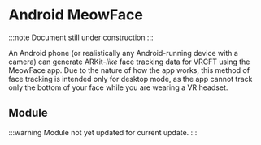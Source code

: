 # Android MeowFace

:::note
Document still under construction
:::

An Android phone (or realistically any Android-running device with a camera) can generate ARKit-*like* face tracking data for VRCFT using the MeowFace app. 
Due to the nature of how the app works, this method of face tracking is intended only for desktop mode, as the app cannot track only the bottom of your face while you are wearing a VR headset.

## Module

:::warning
Module not yet updated for current update.
:::
